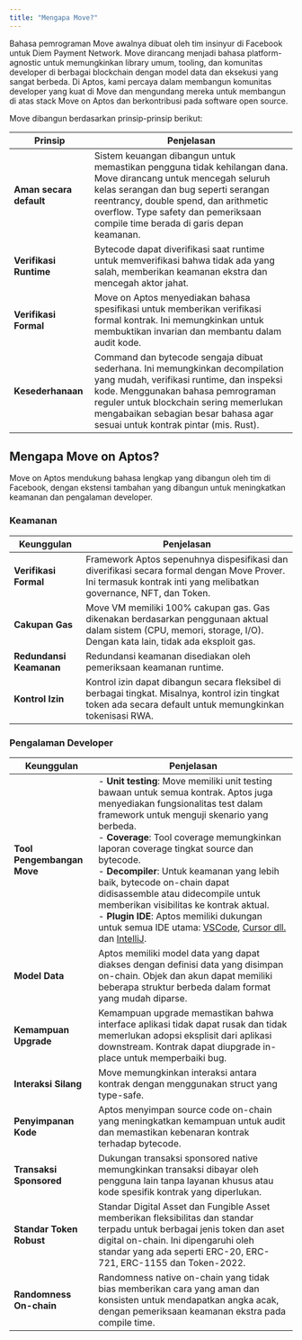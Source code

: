```yaml
---
title: "Mengapa Move?"
---
```


Bahasa pemrograman Move awalnya dibuat oleh tim insinyur di Facebook untuk Diem Payment Network. Move dirancang menjadi bahasa platform-agnostic untuk memungkinkan library umum, tooling, dan komunitas developer di berbagai blockchain dengan model data dan eksekusi yang sangat berbeda.
Di Aptos, kami percaya dalam membangun komunitas developer yang kuat di Move dan mengundang mereka untuk membangun di atas stack Move on Aptos dan berkontribusi pada software open source.

Move dibangun berdasarkan prinsip-prinsip berikut:

| **Prinsip**              | **Penjelasan**                                                                                                                                                                                                                                                                                |
| ------------------------ | --------------------------------------------------------------------------------------------------------------------------------------------------------------------------------------------------------------------------------------------------------------------------------------------- |
| **Aman secara default**  | Sistem keuangan dibangun untuk memastikan pengguna tidak kehilangan dana. Move dirancang untuk mencegah seluruh kelas serangan dan bug seperti serangan reentrancy, double spend, dan arithmetic overflow. Type safety dan pemeriksaan compile time berada di garis depan keamanan.        |
| **Verifikasi Runtime**   | Bytecode dapat diverifikasi saat runtime untuk memverifikasi bahwa tidak ada yang salah, memberikan keamanan ekstra dan mencegah aktor jahat.                                                                                                                                               |
| **Verifikasi Formal**    | Move on Aptos menyediakan bahasa spesifikasi untuk memberikan verifikasi formal kontrak. Ini memungkinkan untuk membuktikan invarian dan membantu dalam audit kode.                                                                                                                         |
| **Kesederhanaan**        | Command dan bytecode sengaja dibuat sederhana. Ini memungkinkan decompilation yang mudah, verifikasi runtime, dan inspeksi kode. Menggunakan bahasa pemrograman reguler untuk blockchain sering memerlukan mengabaikan sebagian besar bahasa agar sesuai untuk kontrak pintar (mis. Rust). |

## Mengapa Move on Aptos?

Move on Aptos mendukung bahasa lengkap yang dibangun oleh tim di Facebook, dengan ekstensi tambahan yang dibangun untuk meningkatkan keamanan dan pengalaman developer.

### Keamanan

| **Keunggulan**           | **Penjelasan**                                                                                                                                          |
| ------------------------ | ------------------------------------------------------------------------------------------------------------------------------------------------------- |
| **Verifikasi Formal**    | Framework Aptos sepenuhnya dispesifikasi dan diverifikasi secara formal dengan Move Prover. Ini termasuk kontrak inti yang melibatkan governance, NFT, dan Token. |
| **Cakupan Gas**          | Move VM memiliki 100% cakupan gas. Gas dikenakan berdasarkan penggunaan aktual dalam sistem (CPU, memori, storage, I/O). Dengan kata lain, tidak ada eksploit gas.   |
| **Redundansi Keamanan**  | Redundansi keamanan disediakan oleh pemeriksaan keamanan runtime.                                                                                       |
| **Kontrol Izin**         | Kontrol izin dapat dibangun secara fleksibel di berbagai tingkat. Misalnya, kontrol izin tingkat token ada secara default untuk memungkinkan tokenisasi RWA.       |

### Pengalaman Developer

| **Keunggulan**             | **Penjelasan**                                                                                                                                                                                                                                                                                                                                                                                                                                                                                                                                                                                                                                                              |
| -------------------------- | --------------------------------------------------------------------------------------------------------------------------------------------------------------------------------------------------------------------------------------------------------------------------------------------------------------------------------------------------------------------------------------------------------------------------------------------------------------------------------------------------------------------------------------------------------------------------------------------------------------------------------------------------------------------------- |
| **Tool Pengembangan Move** | - **Unit testing**: Move memiliki unit testing bawaan untuk semua kontrak. Aptos juga menyediakan fungsionalitas test dalam framework untuk menguji skenario yang berbeda. <br /> - **Coverage**: Tool coverage memungkinkan laporan coverage tingkat source dan bytecode. <br /> - **Decompiler**: Untuk keamanan yang lebih baik, bytecode on-chain dapat didisassemble atau didecompile untuk memberikan visibilitas ke kontrak aktual. <br /> - **Plugin IDE**: Aptos memiliki dukungan untuk semua IDE utama: [VSCode](https://marketplace.visualstudio.com/items?itemName=AptosLabs.move-on-aptos), [Cursor dll.](https://open-vsx.org/extension/aptoslabs/move-on-aptos) dan [IntelliJ](https://plugins.jetbrains.com/plugin/14721-move-on-aptos). |
| **Model Data**             | Aptos memiliki model data yang dapat diakses dengan definisi data yang disimpan on-chain. Objek dan akun dapat memiliki beberapa struktur berbeda dalam format yang mudah diparse.                                                                                                                                                                                                                                                                                                                                                                                                                                                                                          |
| **Kemampuan Upgrade**      | Kemampuan upgrade memastikan bahwa interface aplikasi tidak dapat rusak dan tidak memerlukan adopsi eksplisit dari aplikasi downstream. Kontrak dapat diupgrade in-place untuk memperbaiki bug.                                                                                                                                                                                                                                                                                                                                                                                                                                                                            |
| **Interaksi Silang**       | Move memungkinkan interaksi antara kontrak dengan menggunakan struct yang type-safe.                                                                                                                                                                                                                                                                                                                                                                                                                                                                                                                                                                                        |
| **Penyimpanan Kode**       | Aptos menyimpan source code on-chain yang meningkatkan kemampuan untuk audit dan memastikan kebenaran kontrak terhadap bytecode.                                                                                                                                                                                                                                                                                                                                                                                                                                                                                                                                            |
| **Transaksi Sponsored**    | Dukungan transaksi sponsored native memungkinkan transaksi dibayar oleh pengguna lain tanpa layanan khusus atau kode spesifik kontrak yang diperlukan.                                                                                                                                                                                                                                                                                                                                                                                                                                                                                                                      |
| **Standar Token Robust**   | Standar Digital Asset dan Fungible Asset memberikan fleksibilitas dan standar terpadu untuk berbagai jenis token dan aset digital on-chain. Ini dipengaruhi oleh standar yang ada seperti ERC-20, ERC-721, ERC-1155 dan Token-2022.                                                                                                                                                                                                                                                                                                                                                                                                                                        |
| **Randomness On-chain**    | Randomness native on-chain yang tidak bias memberikan cara yang aman dan konsisten untuk mendapatkan angka acak, dengan pemeriksaan keamanan ekstra pada compile time.                                                                                                                                                                                                                                                                                                                                                                                                                                                                                                     |

